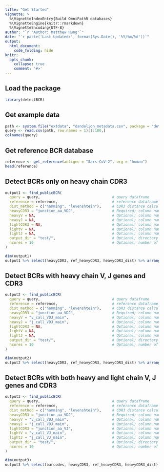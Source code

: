 ```yaml
---
title: "Get Started"
vignette: >
  %\VignetteIndexEntry{Build OmniPathR databases}
  %\VignetteEngine{knitr::rmarkdown}
  %\VignetteEncoding{UTF-8}
author: "`r 'Author: Matthew Hung'`"
date: "`r paste('Last Updated:', format(Sys.Date(), '%Y/%m/%d'))`"
output:
  html_document:
    code_folding: hide
knitr:
  opts_chunk:
    collapse: true
    comment: '#>'
---
```



## Load the package
```r
library(detectBCR)
```


## Get example data
```r
path <- system.file("extdata", "dandelion_metadata.csv", package = "detectBCR")
query <- read.csv(path, row.names = 1)[1:100,]
colnames(query)
```

## Get reference BCR database
```r
reference <- get_reference(antigen = "Sars-CoV-2", org = "human")
head(reference)
```


## Detect BCRs only on heavy chain CDR3
```r
output1 <- find_publicBCR(
  query = query,                                 # query dataframe
  reference = reference,                         # reference dataframe
  dist_method = c("hamming", "levenshtein"),     # CDR3 distance calculation method
  heavyCDR3 = "junction_aa_VDJ",                 # Required; column name that stores heavyCDR3 amino acid sequence
  heavyV = NA,                                   # Optional; column name that stores heavyCDR3
  heavyJ = NA,                                   # Optional; column name that stores heavyCDR3
  lightCDR3 = NA,                                # Optional; column name that stores lightCDR3 amino acid sequence
  lightV = NA,                                   # Optional; column name that stores light chain V gene usage
  lightJ = NA,                                   # Optional; column name that stores light chain J gene usage
  output_dir = "test/",                          # Optional; directory to store output file
  ncores = 10                                    # Optional; number of cores for parallel processing
)
```

```r
dim(output1)
output1 %>% select(heavyCDR3, ref_heavyCDR3, heavyCDR3_dist) %>% arrange(heavyCDR3_dist) %>% head() %>% show()
```

## Detect BCRs with heavy chain V, J genes and CDR3
```r
output2 <- find_publicBCR(
  query = query,                                 # query dataframe
  reference = reference,                         # reference dataframe
  dist_method = c("hamming", "levenshtein"),     # CDR3 distance calculation method
  heavyCDR3 = "junction_aa_VDJ",                 # Required; column name that stores heavyCDR3 amino acid sequence
  heavyV = "v_call_VDJ_main",                    # Optional; column name that stores heavyCDR3
  heavyJ = "j_call_VDJ_main",                    # Optional; column name that stores heavyCDR3
  lightCDR3 = NA,                                # Optional; column name that stores lightCDR3 amino acid sequence
  lightV = NA,                                   # Optional; column name that stores light chain V gene usage
  lightJ = NA,                                   # Optional; column name that stores light chain J gene usage
  output_dir = "test/",                          # Optional; directory to store output file
  ncores = 10                                    # Optional; number of cores for parallel processing
)
```

```r
dim(output2)
output2 %>% select(heavyCDR3, ref_heavyCDR3, heavyCDR3_dist) %>% arrange(heavyCDR3_dist) %>% head() %>% show()
```

## Detect BCRs with both heavy and light chain V, J genes and CDR3
```r
output3 <- find_publicBCR(
  query = query,                                 # query dataframe
  reference = reference,                         # reference dataframe
  dist_method = c("hamming", "levenshtein"),     # CDR3 distance calculation method
  heavyCDR3 = "junction_aa_VDJ",                 # Required; column name that stores heavyCDR3 amino acid sequence
  heavyV = "v_call_VDJ_main",                    # Optional; column name that stores heavyCDR3
  heavyJ = "j_call_VDJ_main",                    # Optional; column name that stores heavyCDR3
  lightCDR3 = "junction_aa_VJ",                  # Optional; column name that stores lightCDR3 amino acid sequence
  lightV = "v_call_VJ_main",                     # Optional; column name that stores light chain V gene usage
  lightJ = "j_call_VJ_main",                     # Optional; column name that stores light chain J gene usage
  output_dir = "test/",                          # Optional; directory to store output file
  ncores = 10                                    # Optional; number of cores for parallel processing
)
```

```r
dim(output3)
output3 %>% select(barcodes, heavyCDR3, ref_heavyCDR3, heavyCDR3_dist) %>% arrange(heavyCDR3_dist) %>% head() %>% show()
```